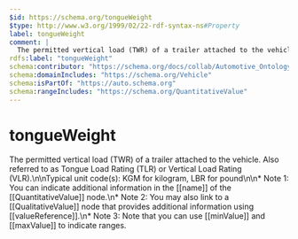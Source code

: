 ```yaml
---
$id: https://schema.org/tongueWeight
$type: http://www.w3.org/1999/02/22-rdf-syntax-ns#Property
label: tongueWeight
comment: |
  The permitted vertical load (TWR) of a trailer attached to the vehicle. Also referred to as Tongue Load Rating (TLR) or Vertical Load Rating (VLR).\n\nTypical unit code(s): KGM for kilogram, LBR for pound\n\n* Note 1: You can indicate additional information in the [[name]] of the [[QuantitativeValue]] node.\n* Note 2: You may also link to a [[QualitativeValue]] node that provides additional information using [[valueReference]].\n* Note 3: Note that you can use [[minValue]] and [[maxValue]] to indicate ranges.
rdfs:label: "tongueWeight"
schema:contributor: "https://schema.org/docs/collab/Automotive_Ontology_Working_Group"
schema:domainIncludes: "https://schema.org/Vehicle"
schema:isPartOf: "https://auto.schema.org"
schema:rangeIncludes: "https://schema.org/QuantitativeValue"
---
```


# tongueWeight

The permitted vertical load (TWR) of a trailer attached to the vehicle. Also referred to as Tongue Load Rating (TLR) or Vertical Load Rating (VLR).\n\nTypical unit code(s): KGM for kilogram, LBR for pound\n\n* Note 1: You can indicate additional information in the [[name]] of the [[QuantitativeValue]] node.\n* Note 2: You may also link to a [[QualitativeValue]] node that provides additional information using [[valueReference]].\n* Note 3: Note that you can use [[minValue]] and [[maxValue]] to indicate ranges.

